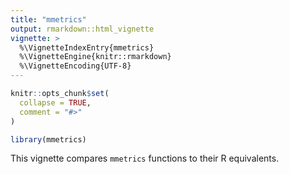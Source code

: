 ```yaml
---
title: "mmetrics"
output: rmarkdown::html_vignette
vignette: >
  %\VignetteIndexEntry{mmetrics}
  %\VignetteEngine{knitr::rmarkdown}
  %\VignetteEncoding{UTF-8}
---
```


```r
knitr::opts_chunk$set(
  collapse = TRUE,
  comment = "#>"
)
```

```r
library(mmetrics)
```

This vignette compares `mmetrics` functions to their R equivalents.

```r

```

